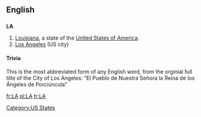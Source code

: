 {{see|Appendix:Variations of 'la'}}
==English==

==={{abbreviation}}===
'''LA'''

# [[Louisiana]], a state of the [[United States of America]].
# [[Los Angeles]] (US city)

====Trivia====
This is the most abbreviated form of any English word, from the orginial full title of the City of Los Angeles: “El Pueblo de Nuestra Señora la Reina de los Ángeles de Porciúncula”

[[Category:US States]]

[[fr:LA]]
[[pl:LA]]
[[tr:LA]]